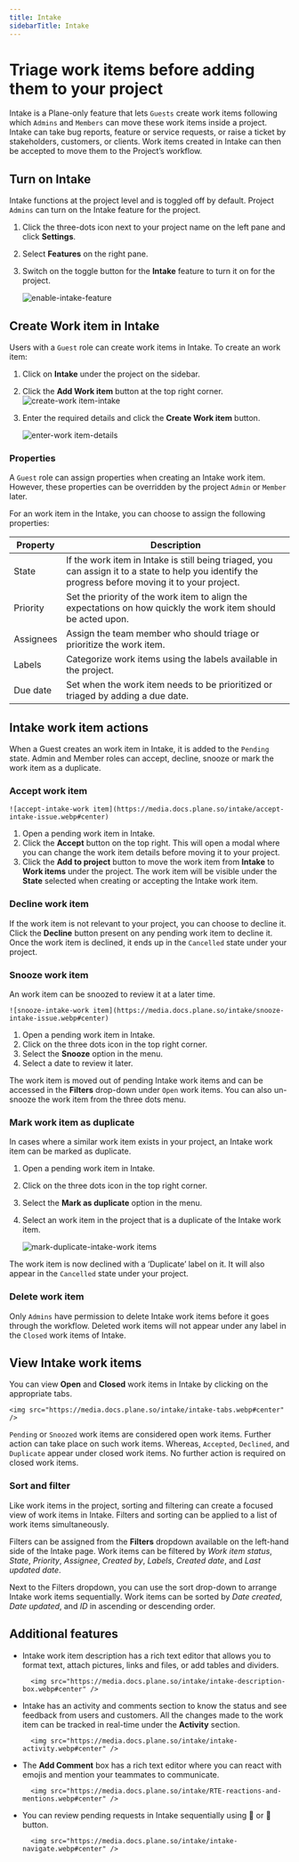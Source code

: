 ```yaml
---
title: Intake
sidebarTitle: Intake
---
```


# Triage work items before adding them to your project

Intake is a Plane-only feature that lets `Guests` create work items following which `Admins` and `Members` can move these work items inside a project. Intake can take bug reports, feature or service requests, or raise a ticket by stakeholders, customers, or clients. Work items created in Intake can then be accepted to move them to the Project’s workflow. 

## Turn on Intake

Intake functions at the project level and is toggled off by default. Project `Admins` can turn on the Intake feature for the project. 

1. Click the three-dots icon next to your project name on the left pane and click **Settings**.
2. Select **Features** on the right pane.
3. Switch on the toggle button for the **Intake** feature to turn it on for the project. 

    ![enable-intake-feature](https://media.docs.plane.so/intake/enable-intake-feature.webp#center)

## Create Work item in Intake

Users with a `Guest` role can create work items in Intake. To create an work item: 

1. Click on **Intake** under the project on the sidebar.
2. Click the **Add Work item** button at the top right corner.
![create-work item-intake](https://media.docs.plane.so/intake/create-issue-intake.webp#center)
3. Enter the required details and click the **Create Work item** button.

    ![enter-work item-details](https://media.docs.plane.so/intake/enter-issue-details.webp#center)

### Properties

A `Guest` role can assign properties when creating an Intake work item. However, these properties can be overridden by the project `Admin` or `Member` later.

For an work item in the Intake, you can choose to assign the following properties:

| Property      | Description         |
| --------------| ------------------- |
| State         | If the work item in Intake is still being triaged, you can assign it to a state to help you identify the progress before moving it to your project.
| Priority      | Set the priority of the work item to align the expectations on how quickly the work item should be acted upon.
| Assignees     | Assign the team member who should triage or prioritize the work item.
| Labels        | Categorize work items using the labels available in the project.
| Due date     | Set when the work item needs to be prioritized or triaged by adding a due date.

## Intake work item actions

When a Guest creates an work item in Intake, it is added to the `Pending` state. Admin and Member roles can accept, decline, snooze or mark the work item as a duplicate.

### Accept work item

    ![accept-intake-work item](https://media.docs.plane.so/intake/accept-intake-issue.webp#center)
    
1. Open a pending work item in Intake.
2. Click the **Accept** button on the top right. This will open a modal where you can change the work item details before moving it to your project.
3. Click the **Add to project** button to move the work item from **Intake** to **Work items** under the project. The work item will be visible under the **State** selected when creating or accepting the Intake work item.

### Decline work item
    
If the work item is not relevant to your project, you can choose to decline it. Click the **Decline** button present on any pending work item to decline it. Once the work item is declined, it ends up in the `Cancelled` state under your project.
   
### Snooze work item
    
An work item can be snoozed to review it at a later time.

    ![snooze-intake-work item](https://media.docs.plane.so/intake/snooze-intake-issue.webp#center)
    
1. Open a pending work item in Intake.
2. Click on the three dots icon in the top right corner.
3. Select the **Snooze** option in the menu.
4. Select a date to review it later.
    
The work item is moved out of pending Intake work items and can be accessed in the **Filters** drop-down under `Open` work items. You can also un-snooze the work item from the three dots menu. 

### Mark work item as duplicate
    
In cases where a similar work item exists in your project, an Intake work item can be marked as duplicate. 
    
1. Open a pending work item in Intake.
2. Click on the three dots icon in the top right corner.
3. Select the **Mark as duplicate** option in the menu.
4. Select an work item in the project that is a duplicate of the Intake work item.

    ![mark-duplicate-intake-work items](https://media.docs.plane.so/intake/mark-duplicate-intake-issues.webp#center)
    
The work item is now declined with a ‘Duplicate’ label on it. It will also appear in the `Cancelled` state under your project.

### Delete work item

Only `Admins` have permission to delete Intake work items before it goes through the workflow. Deleted work items will not appear under any label in the `Closed` work items of Intake.
   
## View Intake work items

You can view **Open** and **Closed** work items in Intake by clicking on the appropriate tabs.

    <img src="https://media.docs.plane.so/intake/intake-tabs.webp#center" />

`Pending` or `Snoozed` work items are considered open work items. Further action can take place on such work items. Whereas, `Accepted`, `Declined`, and `Duplicate` appear under closed work items. No further action is required on closed work items.

### Sort and filter

Like work items in the project, sorting and filtering can create a focused view of work items in Intake. Filters and sorting can be applied to a list of work items simultaneously. 

Filters can be assigned from the **Filters** dropdown available on the left-hand side of the Intake page. Work items can be filtered by *Work item status*, *State*, *Priority*, *Assignee*, *Created by*, *Labels*, *Created date*, and *Last updated date*.

Next to the Filters dropdown, you can use the sort drop-down to arrange Intake work items sequentially. Work items can be sorted by *Date created*, *Date updated*, and *ID* in ascending or descending order.

## Additional features

- Intake work item description has a rich text editor that allows you to format text, attach pictures, links and files, or add tables and dividers.
    
        <img src="https://media.docs.plane.so/intake/intake-description-box.webp#center" />
    
- Intake has an activity and comments section to know the status and see feedback from users and customers. All the changes made to the work item can be tracked in real-time under the **Activity** section.
    
        <img src="https://media.docs.plane.so/intake/intake-activity.webp#center" />
    
- The **Add Comment** box has a rich text editor where you can react with emojis and mention your teammates to communicate.
    
        <img src="https://media.docs.plane.so/intake/RTE-reactions-and-mentions.webp#center" />
    
- You can review pending requests in Intake sequentially using 🔼 or 🔽 button.
    
        <img src="https://media.docs.plane.so/intake/intake-navigate.webp#center" />
    